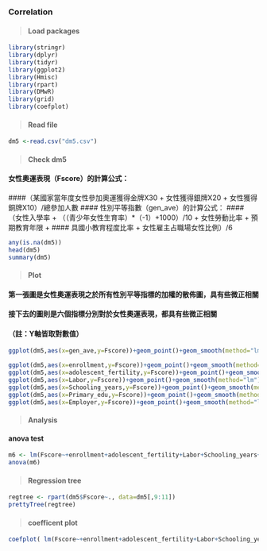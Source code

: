 
### Correlation

> #### Load packages

```r
library(stringr)
library(dplyr)
library(tidyr)
library(ggplot2)
library(Hmisc)
library(rpart)
library(DMwR)
library(grid)
library(coefplot)
```

> #### Read file

```r
dm5 <-read.csv("dm5.csv")
```

> #### Check dm5

#### 女性奧運表現（Fscore）的計算公式：
####（某國家當年度女性參加奧運獲得金牌X30 + 女性獲得銀牌X20 + 女性獲得銅牌X10）/總參加人數
#### 性別平等指數（gen_ave）的計算公式：
#### （女性入學率 + （（青少年女性生育率）*（-1）+1000）/10 + 女性勞動比率 + 預期教育年限 + 
#### 具國小教育程度比率 + 女性雇主占職場女性比例）/6
```r
any(is.na(dm5))
head(dm5)
summary(dm5)
```

> #### Plot

#### 第一張圖是女性奧運表現之於所有性別平等指標的加權的散佈圖，具有些微正相關
#### 接下去的圖則是六個指標分別對於女性奧運表現，都具有些微正相關
#### （註：Y軸皆取對數值）
```r
ggplot(dm5,aes(x=gen_ave,y=Fscore))+geom_point()+geom_smooth(method="lm")+scale_y_log10()

ggplot(dm5,aes(x=enrollment,y=Fscore))+geom_point()+geom_smooth(method="lm")+scale_y_log10()
ggplot(dm5,aes(x=adolescent_fertility,y=Fscore))+geom_point()+geom_smooth(method="lm")+scale_y_log10()
ggplot(dm5,aes(x=Labor,y=Fscore))+geom_point()+geom_smooth(method="lm")+scale_y_log10()
ggplot(dm5,aes(x=Schooling_years,y=Fscore))+geom_point()+geom_smooth(method="lm")+scale_y_log10()
ggplot(dm5,aes(x=Primary_edu,y=Fscore))+geom_point()+geom_smooth(method="lm")+scale_y_log10()
ggplot(dm5,aes(x=Employer,y=Fscore))+geom_point()+geom_smooth(method="lm")+scale_y_log10()+scale_x_log10()
```

> #### Analysis

#### anova test
```r
m6 <- lm(Fscore~+enrollment+adolescent_fertility+Labor+Schooling_years+Primary_edu+Employer,data=dm5)
anova(m6)
```


> #### Regression tree

```r
regtree <- rpart(dm5$Fscore~., data=dm5[,9:11])
prettyTree(regtree)
```

> #### coefficent plot

```r
coefplot( lm(Fscore~+enrollment+adolescent_fertility+Labor+Schooling_years+Primary_edu+Employer,data=dm5))
```

